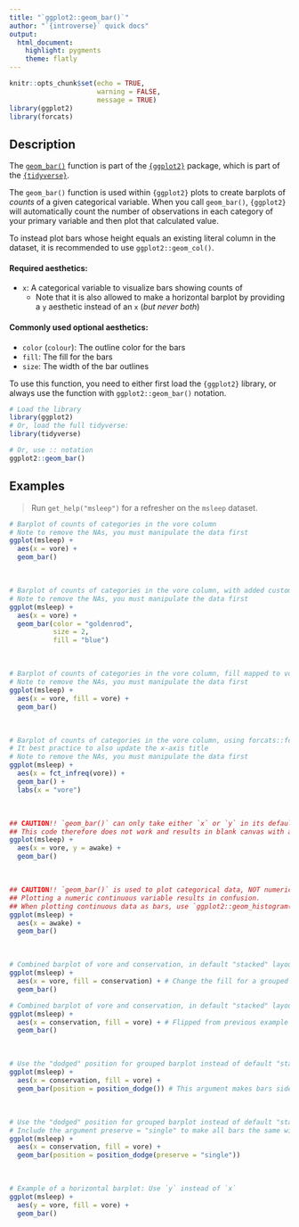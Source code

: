 ```yaml
---
title: "`ggplot2::geom_bar()`"
author: "`{introverse}` quick docs"
output: 
  html_document:
    highlight: pygments
    theme: flatly
---
```



```r
knitr::opts_chunk$set(echo = TRUE, 
                      warning = FALSE, 
                      message = TRUE)
library(ggplot2)
library(forcats)
```


## Description

The [`geom_bar()`](https://ggplot2.tidyverse.org/reference/geom_bar.html) function is part of the [`{ggplot2}`](https://ggplot2.tidyverse.org/) package, which is part of the [`{tidyverse}`](https://www.tidyverse.org/).

The `geom_bar()` function is used within `{ggplot2}` plots to create barplots of _counts_ of a given categorical variable. When you call `geom_bar()`, `{ggplot2}` will automatically count the number of observations in each category of your primary variable and then plot that calculated value.

To instead plot bars whose height equals an existing literal column in the dataset, it is recommended to use `ggplot2::geom_col()`.


#### Required aesthetics:

+ `x`: A categorical variable to visualize bars showing counts of
  + Note that it is also allowed to make a horizontal barplot by providing a `y` aesthetic instead of an `x` (_but never both_)
  
#### Commonly used optional aesthetics:

+ `color` (`colour`): The outline color for the bars
+ `fill`: The fill for the bars
+ `size`: The width of the bar outlines


<!-- Add the following if the topic is a function that does NOT come with base R, and uncomment/fill in the subsequent multiline HTML comment: -->
To use this function, you need to either first load the `{ggplot2}` library, or always use the function with `ggplot2::geom_bar()` notation.

```r
# Load the library
library(ggplot2)
# Or, load the full tidyverse:
library(tidyverse)

# Or, use :: notation
ggplot2::geom_bar()
```



## Examples

> Run `get_help("msleep")` for a refresher on the `msleep` dataset.

```r
# Barplot of counts of categories in the vore column
# Note to remove the NAs, you must manipulate the data first
ggplot(msleep) + 
  aes(x = vore) + 
  geom_bar()
```

<br>

```r
# Barplot of counts of categories in the vore column, with added custom color, size, and fill
# Note to remove the NAs, you must manipulate the data first
ggplot(msleep) + 
  aes(x = vore) + 
  geom_bar(color = "goldenrod",
           size = 2, 
           fill = "blue")
```

<br>


```r
# Barplot of counts of categories in the vore column, fill mapped to vore
# Note to remove the NAs, you must manipulate the data first
ggplot(msleep) + 
  aes(x = vore, fill = vore) + 
  geom_bar()
```


<br>

```r
# Barplot of counts of categories in the vore column, using forcats::fct_infreq() to automatically order vores by frequency on the x-axis
# It best practice to also update the x-axis title 
# Note to remove the NAs, you must manipulate the data first
ggplot(msleep) + 
  aes(x = fct_infreq(vore)) + 
  geom_bar() + 
  labs(x = "vore")
```

<br>

```r
## CAUTION!! `geom_bar()` can only take either `x` or `y` in its default (non-advanced) usage 
## This code therefore does not work and results in blank canvas with an error
ggplot(msleep) + 
  aes(x = vore, y = awake) + 
  geom_bar() 
```

<br>

```r
## CAUTION!! `geom_bar()` is used to plot categorical data, NOT numeric data!
## Plotting a numeric continuous variable results in confusion. 
## When plotting continuous data as bars, use `ggplot2::geom_histogram()` instead
ggplot(msleep) + 
  aes(x = awake) + 
  geom_bar() 
```



<br>

```r
# Combined barplot of vore and conservation, in default "stacked" layout
ggplot(msleep) + 
  aes(x = vore, fill = conservation) + # Change the fill for a grouped barplot
  geom_bar()
```
```r
# Combined barplot of vore and conservation, in default "stacked" layout
ggplot(msleep) + 
  aes(x = conservation, fill = vore) + # Flipped from previous example
  geom_bar()
```

<br>

```r
# Use the "dodged" position for grouped barplot instead of default "stacked"
ggplot(msleep) + 
  aes(x = conservation, fill = vore) +
  geom_bar(position = position_dodge()) # This argument makes bars side-by-side, taking up all the space by default
```

<br>

```r
# Use the "dodged" position for grouped barplot instead of default "stacked"
# Include the argument preserve = "single" to make all bars the same width
ggplot(msleep) + 
  aes(x = conservation, fill = vore) +
  geom_bar(position = position_dodge(preserve = "single")) 
```

<br>
```r
# Example of a horizontal barplot: Use `y` instead of `x`
ggplot(msleep) + 
  aes(y = vore, fill = vore) + 
  geom_bar()
```
